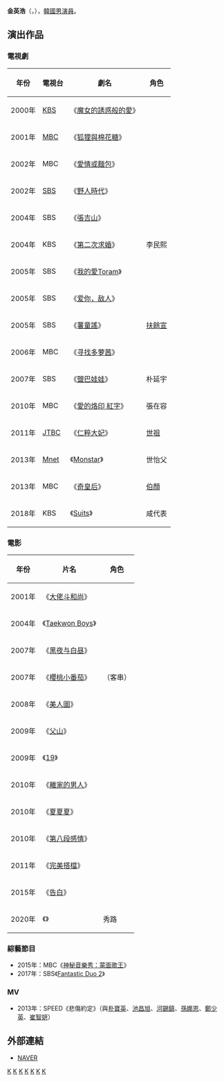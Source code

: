 {{藝人
|姓名 = 金英浩
|類型 = 男演員
|出生日期 = {{birth_date_and_age|1965|5|24}}
|出生地 = {{KOR}}[[忠淸北道|忠淸北道]][[忠州市|忠州市]]
|國籍 = {{KOR}}
|語言 = [[韓國語|韓國語]]、[[英語|英語]]
|教育程度 = 清州大學 產業工程學[[學士|學士]]
|出道日期 = 1999年
|經紀公司 = Imx Korea
|IMDb=1307485
}}

'''金英浩'''（{{lang-ko|'''김영호'''}}，{{bd|1965年|5月24日}}），[[韓國|韓國]][[男演員|男演員]]。

== 演出作品 ==
=== 電視劇 ===
{| class="wikitable" 
|-
! 年份
! 電視台
! 劇名
! 角色
|-
|2000年||[[韓國放送公社|KBS]]||《[[魔女的誘惑般的愛|魔女的誘惑般的愛]]》||
|-
|2001年||[[文化廣播_(韓國)|MBC]]||《[[狐狸與棉花糖|狐狸與棉花糖]]》||
|-
|2002年||MBC ||《[[愛情或麵包|愛情或麵包]]》||
|-
|2002年||[[SBS_(韓國)|SBS]]||《[[野人時代|野人時代]]》||
|-
|2004年||SBS ||《[[張吉山|張吉山]]》||
|-
|2004年||KBS ||《[[第二次求婚|第二次求婚]]》|| 李民熙
|-
|2005年||SBS ||《[[我的愛Toram|我的愛Toram]]》||
|-
|2005年||SBS ||《[[爱你，敌人|爱你，敌人]]》||
|-
|2005年||SBS ||《[[薯童謠_(電視劇)|薯童謠]]》|| [[扶餘宣|扶餘宣]]
|-
|2006年||MBC ||《[[寻找多萝茜|寻找多萝茜]]》||
|-
|2007年||SBS ||《[[鹽巴娃娃|鹽巴娃娃]]》|| 朴延宇
|-
|2010年||MBC ||《[[愛的烙印_紅字|愛的烙印 紅字]]》|| 張在容
|-
|2011年||[[JTBC|JTBC]]||《[[仁粹大妃_(電視劇)|仁粹大妃]]》|| [[朝鮮世祖|世祖]]
|-
|2013年||[[Mnet|Mnet]]||《[[Monstar|Monstar]]》|| 世怡父
|-
|2013年||MBC ||《[[奇皇后_(電視劇)|奇皇后]]》|| [[伯顏_(蔑兒乞部)|伯顏]]
|-
|2018年||KBS ||《[[Suits_(韓國電視劇)|Suits]]》|| 咸代表
|}

=== 電影 ===
{| class="wikitable" 
|-
! 年份
! 片名
! 角色
|-
|2001年||《[[大佬斗和尚|大佬斗和尚]]》 ||
|-
|2004年||《[[Taekwon_Boys|Taekwon Boys]]》||
|-
|2007年||《[[黑夜与白昼|黑夜与白昼]]》||
|-
|2007年||《[[櫻桃小番茄|櫻桃小番茄]]》||（客串）
|-
|2008年||《[[美人圖_(韓國電影)|美人圖]]》||
|-
|2009年||《[[父山|父山]]》||
|-
|2009年||《[[19_(電影)|19]]》||
|-
|2010年||《[[離家的男人|離家的男人]]》||
|-
|2010年||《[[夏夏夏|夏夏夏]]》||
|-
|2010年||《[[第八段感情|第八段感情]]》||
|-
|2011年||《[[完美搭檔|完美搭檔]]》||
|-
|2015年||《[[告白_(韓國電影)|告白]]》||
|-
|2020年||《{{link-ko|青年別墅殺人事件|청춘빌라 살인사건}}》|| 秀路
|}

=== 綜藝節目 ===
*2015年：MBC《[[神秘音樂秀：蒙面歌王|神秘音樂秀：蒙面歌王]]》
*2017年：SBS《[[Fantastic_Duo_2|Fantastic Duo 2]]》

=== MV ===
*2013年：SPEED《悲傷約定》（與[[朴寶英|朴寶英]]、[[池昌旭|池昌旭]]、[[河錫鎮|河錫鎮]]、[[孫娜恩|孫娜恩]]、[[鄭少英|鄭少英]]、[[崔智妍|崔智妍]]）

== 外部連結 ==
*[https://people.search.naver.com/search.naver?where=nexearch&query=%EA%B9%80%EC%98%81%ED%98%B8&sm=tab_etc&ie=utf8&key=PeopleService&os=94119 NAVER]{{ko}}

[[Category:韓國電視演員|K]]
[[Category:韓國電影演員|K]]
[[Category:韓國舞台演員|K]]
[[Category:韓國音樂劇演員|K]]
[[Category:忠清北道出身人物|K]]
[[Category:忠州市出身人物|K]]
[[Category:金姓|K]]